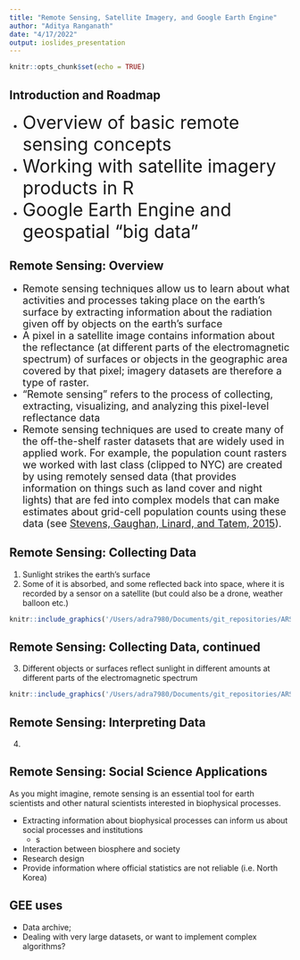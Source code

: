 ```yaml
---
title: "Remote Sensing, Satellite Imagery, and Google Earth Engine"
author: "Aditya Ranganath"
date: "4/17/2022"
output: ioslides_presentation
---
```


```r
knitr::opts_chunk$set(echo = TRUE)
```

## Introduction and Roadmap

* <font size="6">Overview of basic remote sensing concepts </font>
* <font size="6">Working with satellite imagery products in R </font>
* <font size="6">Google Earth Engine and geospatial "big data" </font>

## Remote Sensing: Overview

* <font size="4">Remote sensing techniques allow us to learn about what activities and processes taking place on the earth's surface by extracting information about the radiation given off by objects on the earth's surface </font>
* <font size="4">A pixel in a satellite image contains information about the reflectance (at different parts of the electromagnetic spectrum) of surfaces or objects in the geographic area covered by that pixel; imagery datasets are therefore a type of raster. </font>
* <font size="4">"Remote sensing" refers to the process of collecting, extracting, visualizing, and analyzing this pixel-level reflectance data </font>
* <font size="4">Remote sensing techniques are used to create many of the off-the-shelf raster datasets that are widely used in applied work. For example, the population count rasters we worked with last class (clipped to NYC) are created by using remotely sensed data (that provides information on things such as land cover and night lights) that are fed into complex models that can make estimates about grid-cell population counts using these data (see [Stevens, Gaughan, Linard, and Tatem, 2015](https://journals.plos.org/plosone/article?id=10.1371/journal.pone.0107042)). </font>

## Remote Sensing: Collecting Data
1. Sunlight strikes the earth’s surface
2. Some of it is absorbed, and some reflected back into space, where it is recorded by a sensor on a satellite (but could also be a drone, weather balloon etc.)

```r
knitr::include_graphics('/Users/adra7980/Documents/git_repositories/ARSC5040_GIS/class_notes/class4/rs_presentation/rs2.png')
```

## Remote Sensing: Collecting Data, continued

3. Different objects or surfaces reflect sunlight in different amounts at different parts of the electromagnetic spectrum

```r
knitr::include_graphics('/Users/adra7980/Documents/git_repositories/ARSC5040_GIS/class_notes/class4/rs_presentation/rs1.png')
```

## Remote Sensing: Interpreting Data

4. 

## Remote Sensing: Social Science Applications

As you might imagine, remote sensing is an essential tool for earth scientists and other natural scientists interested in biophysical processes. 

* Extracting information about biophysical processes can inform us about social processes and institutions
  * s
* Interaction between biosphere and society
* Research design
* Provide information where official statistics are not reliable (i.e. North Korea)


## GEE uses

* Data archive; 
* Dealing with very large datasets, or want to implement complex algorithms? 



